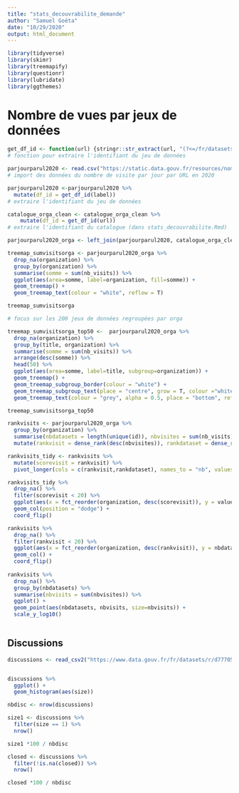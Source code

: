 ```yaml
---
title: "stats_decouvrabilite_demande"
author: "Samuel Goëta"
date: "10/29/2020"
output: html_document
---
```



```r

library(tidyverse)
library(skimr)
library(treemapify)
library(questionr)
library(lubridate)
library(ggthemes)

```

# Nombre de vues par jeux de données
```r

get_df_id <- function(url) {stringr::str_extract(url, "(?<=/fr/datasets/)[a-zA-Z0-9\\-]+(?=/)")}
# fonction pour extraire l'identifiant du jeu de données

parjourparul2020 <- read.csv("https://static.data.gouv.fr/resources/nombre-de-visiteurs-par-jour-depuis-2014-des-url-de-data-gouv-fr-1/20201002-023308/20200101-20200916-parjour-parurl.csv")
# import des données du nombre de visite par jour par URL en 2020 

parjourparul2020 <-parjourparul2020 %>% 
  mutate(df_id = get_df_id(label))
# extraire l'identifiant du jeu de données

catalogue_orga_clean <- catalogue_orga_clean %>% 
    mutate(df_id = get_df_id(url))
# extraire l'identifiant du catalogue (dans stats_decouvrabilite.Rmd)  

parjourparul2020_orga <- left_join(parjourparul2020, catalogue_orga_clean)

treemap_sumvisitsorga <- parjourparul2020_orga %>% 
  drop_na(organization) %>% 
  group_by(organization) %>%
  summarise(somme = sum(nb_visits)) %>% 
  ggplot(aes(area=somme, label=organization, fill=somme)) + 
  geom_treemap() + 
  geom_treemap_text(colour = "white", reflow = T)

treemap_sumvisitsorga

```

```r

# focus sur les 200 jeux de données regroupées par orga 

treemap_sumvisitsorga_top50 <-  parjourparul2020_orga %>% 
  drop_na(organization) %>% 
  group_by(title, organization) %>%
  summarise(somme = sum(nb_visits)) %>%
  arrange(desc(somme)) %>% 
  head(50) %>%
  ggplot(aes(area=somme, label=title, subgroup=organization)) + 
  geom_treemap() + 
  geom_treemap_subgroup_border(colour = "white") +
  geom_treemap_subgroup_text(place = "centre", grow = T, colour ="white", fontface = "italic", min.size = 0) +
  geom_treemap_text(colour = "grey", alpha = 0.5, place = "bottom", reflow = T, min.size = 0)

treemap_sumvisitsorga_top50


```




```r
rankvisits <- parjourparul2020_orga %>% 
  group_by(organization) %>% 
  summarise(nbdatasets = length(unique(id)), nbvisites = sum(nb_visits)) %>% 
  mutate(rankvisit = dense_rank(desc(nbvisites)), rankdataset = dense_rank(desc(nbdatasets)))

rankvisits_tidy <- rankvisits %>% 
  mutate(scorevisit = rankvisit) %>% 
  pivot_longer(cols = c(rankvisit,rankdataset), names_to = "nb", values_to = "values")

rankvisits_tidy %>% 
  drop_na() %>% 
  filter(scorevisit < 20) %>% 
  ggplot(aes(x = fct_reorder(organization, desc(scorevisit)), y = values, group = nb, fill=nb)) +
  geom_col(position = "dodge") + 
  coord_flip()

rankvisits %>% 
  drop_na() %>% 
  filter(rankvisit < 20) %>% 
  ggplot(aes(x = fct_reorder(organization, desc(rankvisit)), y = nbdatasets)) +
  geom_col() + 
  coord_flip()
  
rankvisits %>% 
  drop_na() %>% 
  group_by(nbdatasets) %>% 
  summarise(nbvisits = sum(nbvisites)) %>% 
  ggplot() +
  geom_point(aes(nbdatasets, nbvisits, size=nbvisits)) +
  scale_y_log10() 
 
```

## Discussions
```r

discussions <- read_csv2("https://www.data.gouv.fr/fr/datasets/r/d77705e1-4ecd-461c-8c24-662d47c4c2f9")


discussions %>% 
  ggplot() + 
  geom_histogram(aes(size))

nbdisc <- nrow(discussions)

size1 <- discussions %>% 
  filter(size == 1) %>% 
  nrow()

size1 *100 / nbdisc

closed <- discussions %>% 
  filter(!is.na(closed)) %>% 
  nrow()

closed *100 / nbdisc

```

